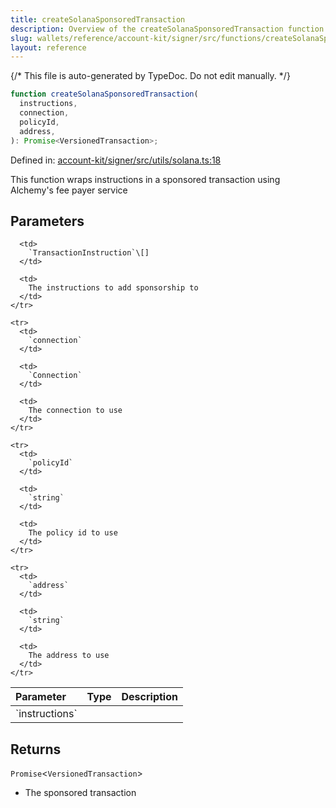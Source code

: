 ```yaml
---
title: createSolanaSponsoredTransaction
description: Overview of the createSolanaSponsoredTransaction function
slug: wallets/reference/account-kit/signer/src/functions/createSolanaSponsoredTransaction
layout: reference
---
```


{/* This file is auto-generated by TypeDoc. Do not edit manually. */}

```ts
function createSolanaSponsoredTransaction(
  instructions,
  connection,
  policyId,
  address,
): Promise<VersionedTransaction>;
```

Defined in: [account-kit/signer/src/utils/solana.ts:18](https://github.com/alchemyplatform/aa-sdk/blob/9f926c402d1661309abbf8eae8431e52e8c5e53f/account-kit/signer/src/utils/solana.ts#L18)

This function wraps instructions in a sponsored transaction using Alchemy's fee payer service

## Parameters

<table>
  <thead>
    <tr>
      <th align="left">Parameter</th>
      <th align="left">Type</th>
      <th align="left">Description</th>
    </tr>
  </thead>

  <tbody>
    <tr>
      <td>
        `instructions`
      </td>

      <td>
        `TransactionInstruction`\[]
      </td>

      <td>
        The instructions to add sponsorship to
      </td>
    </tr>

    <tr>
      <td>
        `connection`
      </td>

      <td>
        `Connection`
      </td>

      <td>
        The connection to use
      </td>
    </tr>

    <tr>
      <td>
        `policyId`
      </td>

      <td>
        `string`
      </td>

      <td>
        The policy id to use
      </td>
    </tr>

    <tr>
      <td>
        `address`
      </td>

      <td>
        `string`
      </td>

      <td>
        The address to use
      </td>
    </tr>

  </tbody>
</table>

## Returns

`Promise`\<`VersionedTransaction`>

- The sponsored transaction
